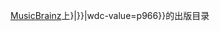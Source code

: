 [[MusicBrainz]]上{{MusicBrainz meta|label|{{{id|{{{1}}}}}}|{{{name|{{PAGENAME}}}}}|wdc-value=p966}}的出版目录<noinclude>
{{Documentation}}
</noinclude>